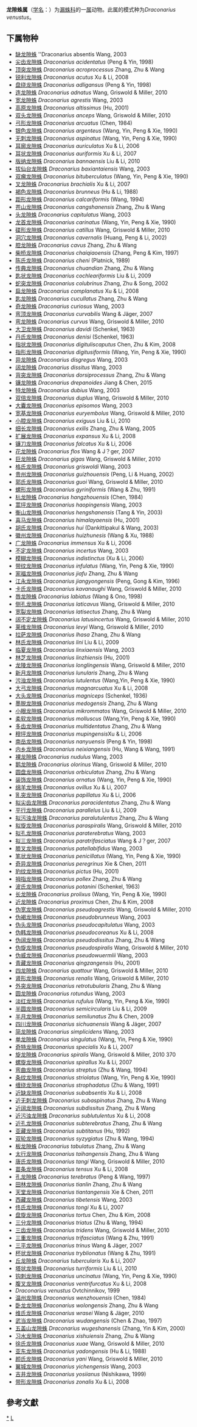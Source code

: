 {{Automatic taxobox
| taxon = Draconarius
| authority = Wang, 2002
| type species = ''Draconarius venustus'' 
| type species authority =Ovtchinnikov, 1999
}}
'''龙隙蛛属'''（[[学名|学名]]：{{lang|la|''Draconarius''}}）为[[漏蛛科|漏蛛科]]的一[[属|属]]动物。此属的模式种为''Draconarius venustus''。

==下属物种==
* [[缺龙隙蛛|缺龙隙蛛]] ''Draconarius absentis Wang, 2003
* [[尖齿龙隙蛛|尖齿龙隙蛛]] ''Draconarius acidentatus'' (Peng & Yin, 1998)
* [[顶突龙隙蛛|顶突龙隙蛛]] ''Draconarius acroprocessus'' Zhang, Zhu & Wang
* [[锐利龙隙蛛|锐利龙隙蛛]] ''Draconarius acutus'' Xu & Li, 2008 
* [[盘绕龙隙蛛|盘绕龙隙蛛]] ''Draconarius adligansus'' (Peng & Yin, 1998)
* [[连龙隙蛛|连龙隙蛛]] ''Draconarius adnatus'' Wang, Griswold & Miller, 2010 
* [[宽龙隙蛛|宽龙隙蛛]] ''Draconarius agrestis'' Wang, 2003 
* [[高原龙隙蛛|高原龙隙蛛]] ''Draconarius altissimus'' (Hu, 2001)
* [[双头龙隙蛛|双头龙隙蛛]] ''Draconarius anceps'' Wang, Griswold & Miller, 2010
* [[弓形龙隙蛛|弓形龙隙蛛]] ''Draconarius arcuatus'' (Chen, 1984)
* [[银色龙隙蛛|银色龙隙蛛]] ''Draconarius argenteus'' (Wang, Yin, Peng & Xie, 1990)
* [[无刺龙隙蛛|无刺龙隙蛛]] ''Draconarius aspinatus'' (Wang, Yin, Peng & Xie, 1990)
* [[耳廓龙隙蛛|耳廓龙隙蛛]] ''Draconarius auriculatus'' Xu & Li, 2006 
* [[耳状龙隙蛛|耳状龙隙蛛]] ''Draconarius auriformis'' Xu & Li, 2007 
* [[版纳龙隙蛛|版纳龙隙蛛]] ''Draconarius bannaensis'' Liu & Li, 2010 
* [[拔仙台龙隙蛛|拔仙台龙隙蛛]] ''Draconarius baxiantaiensis'' Wang, 2003 
* [[双瘤龙隙蛛|双瘤龙隙蛛]] ''Draconarius bituberculatus'' (Wang, Yin, Peng & Xie, 1990)
* [[叉龙隙蛛|叉龙隙蛛]] ''Draconarius brachialis'' Xu & Li, 2007
* [[褐色龙隙蛛|褐色龙隙蛛]] ''Draconarius brunneus'' (Hu & Li, 1988)
* [[距形龙隙蛛|距形龙隙蛛]] ''Draconarius calcariformis'' (Wang, 1994)
* [[苍山龙隙蛛|苍山龙隙蛛]] ''Draconarius cangshanensis'' Zhang, Zhu & Wang
* [[头龙隙蛛|头龙隙蛛]] ''Draconarius capitulatus'' Wang, 2003 
* [[龙首龙隙蛛|龙首龙隙蛛]] ''Draconarius carinatus'' (Wang, Yin, Peng & Xie, 1990)
* [[碟形龙隙蛛|碟形龙隙蛛]] ''Draconarius catillus'' Wang, Griswold & Miller, 2010
* [[洞穴龙隙蛛|洞穴龙隙蛛]] ''Draconarius cavernalis'' (Huang, Peng & Li, 2002)
* [[腔龙隙蛛|腔龙隙蛛]] ''Draconarius cavus'' Zhang, Zhu & Wang
* [[柴桥龙隙蛛|柴桥龙隙蛛]] ''Draconarius chaiqiaoensis'' (Zhang, Peng & Kim, 1997)
* [[陈氏龙隙蛛|陈氏龙隙蛛]] ''Draconarius cheni'' (Platnick, 1989)
* [[传典龙隙蛛|传典龙隙蛛]] ''Draconarius chuandian'' Zhang, Zhu & Wang
* [[匙状龙隙蛛|匙状龙隙蛛]] ''Draconarius cochleariformis'' Liu & Li, 2009
* [[蛇突龙隙蛛|蛇突龙隙蛛]] ''Draconarius colubrinus'' Zhang, Zhu & Song, 2002
* [[扁龙隙蛛|扁龙隙蛛]] ''Draconarius complanatus'' Xu & Li, 2008
* [[匙龙隙蛛|匙龙隙蛛]] ''Draconarius cucullatus'' Zhang, Zhu & Wang
* [[奇龙隙蛛|奇龙隙蛛]] ''Draconarius curiosus'' Wang, 2003
* [[弯顶龙隙蛛|弯顶龙隙蛛]] ''Draconarius curvabilis'' Wang & Jäger, 2007
* [[弯龙隙蛛|弯龙隙蛛]] ''Draconarius curvus'' Wang, Griswold & Miller, 2010
* [[大卫龙隙蛛|大卫龙隙蛛]] ''Draconarius davidi'' (Schenkel, 1963)
* [[丹氏龙隙蛛|丹氏龙隙蛛]] ''Draconarius denisi'' (Schenkel, 1963)
* [[指状龙隙蛛|指状龙隙蛛]] ''Draconarius digituliscaputus'' Chen, Zhu & Kim, 2008 
* [[指形龙隙蛛|指形龙隙蛛]] ''Draconarius digitusiformis'' (Wang, Yin, Peng & Xie, 1990)
* [[异龙隙蛛|异龙隙蛛]] ''Draconarius disgregus'' Wang, 2003 
* [[阔龙隙蛛|阔龙隙蛛]] ''Draconarius dissitus'' Wang, 2003 
* [[背突龙隙蛛|背突龙隙蛛]] ''Draconarius dorsiprocessus'' Zhang, Zhu & Wang
* [[镰龙隙蛛|镰龙隙蛛]] ''Draconarius drepanoides'' Jiang & Chen, 2015 
* [[特龙隙蛛|特龙隙蛛]] ''Draconarius dubius'' Wang, 2003 
* [[双倍龙隙蛛|双倍龙隙蛛]] ''Draconarius duplus'' Wang, Griswold & Miller, 2010 
* [[大囊龙隙蛛|大囊龙隙蛛]] ''Draconarius episomos'' Wang, 2003
* [[宽基龙隙蛛|宽基龙隙蛛]] ''Draconarius euryembolus'' Wang, Griswold & Miller, 2010 
* [[小腔龙隙蛛|小腔龙隙蛛]] ''Draconarius exiguus'' Liu & Li, 2010
* [[细长龙隙蛛|细长龙隙蛛]] ''Draconarius exilis'' Zhang, Zhu & Wang, 2005 
* [[扩展龙隙蛛|扩展龙隙蛛]] ''Draconarius expansus'' Xu & Li, 2008 
* [[镰刀龙隙蛛|镰刀龙隙蛛]] ''Draconarius falcatus'' Xu & Li, 2006 
* [[花龙隙蛛|花龙隙蛛]] ''Draconarius flos'' Wang & J？ger, 2007 
* [[巨龙隙蛛|巨龙隙蛛]] ''Draconarius gigas'' Wang, Griswold & Miller, 2010 
* [[格氏龙隙蛛|格氏龙隙蛛]] ''Draconarius griswoldi'' Wang, 2003
* [[贵州龙隙蛛|贵州龙隙蛛]] ''Draconarius guizhouensis'' (Peng, Li & Huang, 2002)
* [[郭氏龙隙蛛|郭氏龙隙蛛]] ''Draconarius guoi'' Wang, Griswold & Miller, 2010
* [[螺形龙隙蛛|螺形龙隙蛛]] ''Draconarius gyriniformis'' (Wang & Zhu, 1991)
* [[杭龙隙蛛|杭龙隙蛛]] ''Draconarius hangzhouensis'' (Chen, 1984)
* [[蒿坪龙隙蛛|蒿坪龙隙蛛]] ''Draconarius haopingensis'' Wang, 2003
* [[衡山龙隙蛛|衡山龙隙蛛]] ''Draconarius hengshanensis'' (Tang & Yin, 2003)
* [[喜马龙隙蛛|喜马龙隙蛛]] ''Draconarius himalayaensis'' (Hu, 2001)
* [[胡氏龙隙蛛|胡氏龙隙蛛]] ''Draconarius hui'' (Dankittipakul & Wang, 2003)
* [[徽州龙隙蛛|徽州龙隙蛛]] ''Draconarius huizhunesis'' (Wang & Xu, 1988)
* [[广龙隙蛛|广龙隙蛛]] ''Draconarius immensus'' Xu & Li, 2006
* [[不定龙隙蛛|不定龙隙蛛]] ''Draconarius incertus'' Wang, 2003
* [[模糊龙隙蛛|模糊龙隙蛛]] ''Draconarius indistinctus'' (Xu & Li, 2006)
* [[带纹龙隙蛛|带纹龙隙蛛]] ''Draconarius infulatus'' (Wang, Yin, Peng & Xie, 1990)
* [[家福龙隙蛛|家福龙隙蛛]] ''Draconarius jiafu'' Zhang, Zhu & Wang
* [[江永龙隙蛛|江永龙隙蛛]] ''Draconarius jiangyongensis'' (Peng, Gong & Kim, 1996)
* [[卡氏龙隙蛛|卡氏龙隙蛛]] ''Draconarius kavanaughi'' Wang, Griswold & Miller, 2010
* [[唇龙隙蛛|唇龙隙蛛]] ''Draconarius labiatus'' (Wang & Ono, 1998) 
* [[侧孔龙隙蛛|侧孔龙隙蛛]] ''Draconarius laticavus'' Wang, Griswold & Miller, 2010
* [[宽裂龙隙蛛|宽裂龙隙蛛]] ''Draconarius latisectus'' Zhang, Zhu & Wang
* [[阔不定龙隙蛛|阔不定龙隙蛛]] ''Draconarius latusincertus'' Wang, Griswold & Miller, 2010
* [[莱维龙隙蛛|莱维龙隙蛛]] ''Draconarius levyi'' Wang, Griswold & Miller, 2010
* [[拉萨龙隙蛛|拉萨龙隙蛛]] ''Draconarius lhasa'' Zhang, Zhu & Wang
* [[林氏龙隙蛛|林氏龙隙蛛]] ''Draconarius lini'' Liu & Li, 2009
* [[临夏龙隙蛛|临夏龙隙蛛]] ''Draconarius linxiaensis'' Wang, 2003
* [[林芝龙隙蛛|林芝龙隙蛛]] ''Draconarius linzhiensis'' (Hu, 2001)
* [[龙陵龙隙蛛|龙陵龙隙蛛]] ''Draconarius longlingensis'' Wang, Griswold & Miller, 2010 
* [[新月龙隙蛛|新月龙隙蛛]] ''Draconarius lunularis'' Zhang, Zhu & Wang
* [[污浊龙隙蛛|污浊龙隙蛛]] ''Draconarius lutulentus'' (Wang,Yin, Peng & Xie, 1990) 
* [[大弓龙隙蛛|大弓龙隙蛛]] ''Draconarius magnarcuatus'' Xu & Li, 2008
* [[大头龙隙蛛|大头龙隙蛛]] ''Draconarius magniceps'' (Schenkel, 1936)
* [[墨脱龙隙蛛|墨脱龙隙蛛]] ''Draconarius medogensis'' Zhang, Zhu & Wang
* [[小眼龙隙蛛|小眼龙隙蛛]] ''Draconarius mikrommatos'' Wang, Griswold & Miller, 2010
* [[柔软龙隙蛛|柔软龙隙蛛]] ''Draconarius molluscus'' (Wang,Yin, Peng & Xie, 1990)
* [[多齿龙隙蛛|多齿龙隙蛛]] ''Draconarius multidentatus'' Zhang, Zhu & Wang
* [[穆坪龙隙蛛|穆坪龙隙蛛]] ''Draconarius mupingensis ''Xu & Li, 2006 
* [[南岳龙隙蛛|南岳龙隙蛛]] ''Draconarius nanyuensis'' (Peng & Yin, 1998) 
* [[内乡龙隙蛛|内乡龙隙蛛]] ''Draconarius neixiangensis'' (Hu, Wang & Wang, 1991)
* [[裸龙隙蛛|裸龙隙蛛]] ''Draconarius nudulus'' Wang, 2003 
* [[鹅龙隙蛛|鹅龙隙蛛]] ''Draconarius olorinus'' Wang, Griswold & Miller, 2010 
* [[圆盘龙隙蛛|圆盘龙隙蛛]] ''Draconarius orbiculatus'' Zhang, Zhu & Wang
* [[装饰龙隙蛛|装饰龙隙蛛]] ''Draconarius ornatus'' (Wang, Yin, Peng & Xie, 1990)
* [[绵羊龙隙蛛|绵羊龙隙蛛]] ''Draconarius ovillus'' Xu & Li, 2007
* [[乳突龙隙蛛|乳突龙隙蛛]] ''Draconarius papillatus'' Xu & Li, 2006 
* [[拟尖齿龙隙蛛|拟尖齿龙隙蛛]] ''Draconarius paracidentatus'' Zhang, Zhu & Wang
* [[平行龙隙蛛|平行龙隙蛛]] ''Draconarius parallelus'' Liu & Li, 2009 
* [[拟污浊龙隙蛛|拟污浊龙隙蛛]] ''Draconarius paralutulentus'' Zhang, Zhu & Wang
* [[拟旋龙隙蛛|拟旋龙隙蛛]] ''Draconarius paraspiralis'' Wang, Griswold & Miller, 2010
* [[拟孔龙隙蛛|拟孔龙隙蛛]] ''Draconarius paraterebratus'' Wang, 2003 
* [[拟三龙隙蛛|拟三龙隙蛛]] ''Draconarius paratrifasciatus'' Wang & J？ger, 2007 
* [[膝叉龙隙蛛|膝叉龙隙蛛]] ''Draconarius patellabifidus'' Wang, 2003 
* [[笔状龙隙蛛|笔状龙隙蛛]] ''Draconarius penicillatus'' (Wang, Yin, Peng & Xie, 1990)
* [[奇异龙隙蛛|奇异龙隙蛛]] ''Draconarius peregrinus'' Xie & Chen, 2011 
* [[豹纹龙隙蛛|豹纹龙隙蛛]] ''Draconarius pictus'' (Hu, 2001)
* [[拇指龙隙蛛|拇指龙隙蛛]] ''Draconarius pollex'' Zhang, Zhu & Wang
* [[波氏龙隙蛛|波氏龙隙蛛]] ''Draconarius potanini'' (Schenkel, 1963)
* [[长龙隙蛛|长龙隙蛛]] ''Draconarius prolixus'' (Wang, Yin, Peng & Xie, 1990)
* [[近龙隙蛛|近龙隙蛛]] ''Draconarius proximus'' Chen, Zhu & Kim, 2008 
* [[伪宽龙隙蛛|伪宽龙隙蛛]] ''Draconarius pseudoagrestis'' Wang, Griswold & Miller, 2010 
* [[伪褐龙隙蛛|伪褐龙隙蛛]] ''Draconarius pseudobrunneus'' Wang, 2003
* [[伪头龙隙蛛|伪头龙隙蛛]] ''Draconarius pseudocapitulatus'' Wang, 2003
* [[伪韩龙隙蛛|伪韩龙隙蛛]] ''Draconarius pseudocoreanus'' Xu & Li, 2008
* [[伪阔龙隙蛛|伪阔龙隙蛛]] ''Draconarius pseudodissitus'' Zhang, Zhu & Wang
* [[伪旋龙隙蛛|伪旋龙隙蛛]] ''Draconarius pseudospiralis'' Wang, Griswold & Miller, 2010
* [[伪威龙隙蛛|伪威龙隙蛛]] ''Draconarius pseudowuermlii'' Wang, 2003 
* [[青藏龙隙蛛|青藏龙隙蛛]] ''Draconarius qingzangensis'' (Hu, 2001)
* [[四龙隙蛛|四龙隙蛛]] ''Draconarius quattour'' Wang, Griswold & Miller, 2010 
* [[肾形龙隙蛛|肾形龙隙蛛]] ''Draconarius renalis'' Wang, Griswold & Miller, 2010 
* [[外突龙隙蛛|外突龙隙蛛]] ''Draconarius retrotubularis'' Zhang, Zhu & Wang
* [[圆龙隙蛛|圆龙隙蛛]] ''Draconarius rotundus'' Wang, 2003
* [[淡红龙隙蛛|淡红龙隙蛛]] ''Draconarius rufulus'' (Wang, Yin, Peng & Xie, 1990)
* [[半圆龙隙蛛|半圆龙隙蛛]] ''Draconarius semicircularis'' Liu & Li, 2009
* [[半月龙隙蛛|半月龙隙蛛]] ''Draconarius semilunatus'' Zhu & Chen, 2009
* [[四川龙隙蛛|四川龙隙蛛]] ''Draconarius sichuanensis'' Wang & Jäger, 2007
* [[简龙隙蛛|简龙隙蛛]] ''Draconarius simplicidens'' Wang, 2003
* [[单龙隙蛛|单龙隙蛛]] ''Draconarius singulatus'' (Wang, Yin, Peng & Xie, 1990)
* [[奇特龙隙蛛|奇特龙隙蛛]] ''Draconarius specialis'' Xu & Li, 2007
* [[旋龙隙蛛|旋龙隙蛛]] ''Draconarius spiralis'' Wang, Griswold & Miller, 2010 370
* [[螺旋龙隙蛛|螺旋龙隙蛛]] ''Draconarius spirallus'' Xu & Li, 2007 
* [[弯曲龙隙蛛|弯曲龙隙蛛]] ''Draconarius streptus'' (Zhu & Wang, 1994)
* [[条纹龙隙蛛|条纹龙隙蛛]] ''Draconarius striolatus'' (Wang, Yin, Peng & Xie, 1990) 
* [[缠绕龙隙蛛|缠绕龙隙蛛]] ''Draconarius strophadatus'' (Zhu & Wang, 1991)
* [[近缺龙隙蛛|近缺龙隙蛛]] ''Draconarius subabsentis'' Xu & Li, 2008
* [[近无刺龙隙蛛|近无刺龙隙蛛]] ''Draconarius subaspinatus'' Zhang, Zhu & Wang
* [[近阔龙隙蛛|近阔龙隙蛛]] ''Draconarius subdissitus'' Zhang, Zhu & Wang
* [[近污浊龙隙蛛|近污浊龙隙蛛]] ''Draconarius sublutulentus'' Xu & Li, 2008
* [[近孔龙隙蛛|近孔龙隙蛛]] ''Draconarius subterebratus'' Zhang, Zhu & Wang
* [[亚藏龙隙蛛|亚藏龙隙蛛]] ''Draconarius subtitanus'' (Hu, 1992)
* [[双轮龙隙蛛|双轮龙隙蛛]] ''Draconarius syzygiatus'' (Zhu & Wang, 1994)
* [[板龙隙蛛|板龙隙蛛]] ''Draconarius tabulatus'' Zhang, Zhu & Wang
* [[太行龙隙蛛|太行龙隙蛛]] ''Draconarius taihangensis'' Zhang, Zhu & Wang
* [[唐氏龙隙蛛|唐氏龙隙蛛]] ''Draconarius tangi'' Wang, Griswold & Miller, 2010
* [[苗条龙隙蛛|苗条龙隙蛛]] ''Draconarius tensus'' Xu & Li, 2008
* [[孔龙隙蛛|孔龙隙蛛]] ''Draconarius terebratus'' (Peng & Wang, 1997)
* [[田林龙隙蛛|田林龙隙蛛]] ''Draconarius tianlin'' Zhang, Zhu & Wang
* [[天堂龙隙蛛|天堂龙隙蛛]] ''Draconarius tiantangensis'' Xie & Chen, 2011
* [[西藏龙隙蛛|西藏龙隙蛛]] ''Draconarius tibetensis'' Wang, 2003
* [[佟氏龙隙蛛|佟氏龙隙蛛]] ''Draconarius tongi'' Xu & Li, 2007
* [[盘旋龙隙蛛|盘旋龙隙蛛]] ''Draconarius tortus'' Chen, Zhu & Kim, 2008
* [[三分龙隙蛛|三分龙隙蛛]] ''Draconarius triatus'' (Zhu & Wang, 1994)
* [[三齿龙隙蛛|三齿龙隙蛛]] ''Draconarius tridens'' Wang, Griswold & Miller, 2010
* [[三重龙隙蛛|三重龙隙蛛]] ''Draconarius trifasciatus'' (Wang & Zhu, 1991)
* [[三平龙隙蛛|三平龙隙蛛]] ''Draconarius trinus'' Wang & Jäger, 2007
* [[杯状龙隙蛛|杯状龙隙蛛]] ''Draconarius tryblionatus'' (Wang & Zhu, 1991)
* [[丘龙隙蛛|丘龙隙蛛]] ''Draconarius tubercularis'' Xu & Li, 2007
* [[塔状龙隙蛛|塔状龙隙蛛]] ''Draconarius turriformis'' Liu & Li, 2010
* [[钩刺龙隙蛛|钩刺龙隙蛛]] ''Draconarius uncinatus'' (Wang, Yin, Peng & Xie, 1990)
* [[腹叉龙隙蛛|腹叉龙隙蛛]] ''Draconarius ventrifurcatus'' Xu & Li, 2008
* ''Draconarius venustus'' Ovtchinnikov, 1999
* [[温州龙隙蛛|温州龙隙蛛]] ''Draconarius wenzhouensis'' (Chen, 1984)
* [[卧龙龙隙蛛|卧龙龙隙蛛]] ''Draconarius wolongensis'' Zhang, Zhu & Wang
* [[维氏龙隙蛛|维氏龙隙蛛]] ''Draconarius wrasei'' Wang & Jäger, 2010
* [[武当龙隙蛛|武当龙隙蛛]] ''Draconarius wudangensis'' (Chen & Zhao, 1997)
* [[五盖山龙隙蛛|五盖山龙隙蛛]] ''Draconarius wugeshanensis'' (Zhang, Yin & Kim, 2000)
* [[习水龙隙蛛|习水龙隙蛛]] ''Draconarius xishuiensis'' Zhang, Zhu & Wang
* [[徐氏龙隙蛛|徐氏龙隙蛛]] ''Draconarius xuae'' Wang, Griswold & Miller, 2010
* [[亚东龙隙蛛|亚东龙隙蛛]] ''Draconarius yadongensis'' (Hu & Li, 1988)
* [[颜氏龙隙蛛|颜氏龙隙蛛]] ''Draconarius yani'' Wang, Griswold & Miller, 2010
* [[翼城龙隙蛛|翼城龙隙蛛]] ''Draconarius yichengensis'' Wang, 2003
* [[吉井龙隙蛛|吉井龙隙蛛]] ''Draconarius yosiianus'' (Nishikawa, 1999)
* [[带形龙隙蛛|带形龙隙蛛]] ''Draconarius zonalis'' Xu & Li, 2008

==參考文獻==
{{reflist}}

{{taxonbar}}

[[Category:_龙隙蛛属|*]]
[[Category:_2002年描述的分类群|L]]